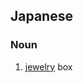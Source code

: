 ==Japanese==
{{ja-kanjitab|ほう|せき|はこ|k3=ばこ|yomi=ok|r=y}}

===Noun===
{{ja-noun|ほうせきばこ}}

# [[jewelry]] box